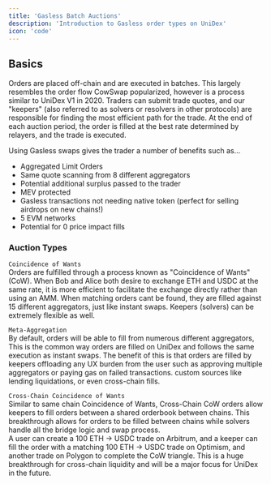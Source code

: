 ```yaml
---
title: 'Gasless Batch Auctions'
description: 'Introduction to Gasless order types on UniDex'
icon: 'code'
---
```


## Basics

Orders are placed off-chain and are executed in batches. This largely resembles the order flow CowSwap popularized, however is a process similar to UniDex V1 in 2020. Traders can submit trade quotes, and our "keepers" (also referred to as solvers or resolvers in other protocols) are responsible for finding the most efficient path for the trade. At the end of each auction period, the order is filled at the best rate determined by relayers, and the trade is executed.

Using Gasless swaps gives the trader a number of benefits such as...
- Aggregated Limit Orders
- Same quote scanning from 8 different aggregators
- Potential additional surplus passed to the trader 
- MEV protected
- Gasless transactions not needing native token (perfect for selling airdrops on new chains!)
- 5 EVM networks
- Potential for 0 price impact fills

### Auction Types

`Coincidence of Wants`\
Orders are fulfilled through a process known as "Coincidence of Wants" (CoW). When Bob and Alice both desire to exchange ETH and USDC at the same rate, it is more efficient to facilitate the exchange directly rather than using an AMM. When matching orders cant be found, they are filled against 15 different aggregators, just like instant swaps.
Keepers (solvers) can be extremely flexible as well. 

`Meta-Aggregation`\
By default, orders will be able to fill from numerous different aggregators, This is the common way orders are filled on UniDex and follows the same execution as instant swaps. The benefit of this is that orders are filled by keepers offloading any UX burden from the user such as approving multiple aggregators or paying gas on failed transactions.
custom sources like lending liquidations, or even cross-chain fills.

`Cross-Chain Coincidence of Wants`\
Similar to same chain Coincidence of Wants, Cross-Chain CoW orders allow keepers to fill orders between a shared orderbook between chains.
This breakthrough allows for orders to be filled between chains while solvers handle all the bridge logic and swap process.\
A user can create a 100 ETH -> USDC trade on Arbitrum, and a keeper can fill the order with a matching 100 ETH -> USDC trade on Optimism, and another trade on Polygon to complete the CoW triangle. This is a huge breakthrough for cross-chain liquidity and will be a major focus for UniDex in the future.